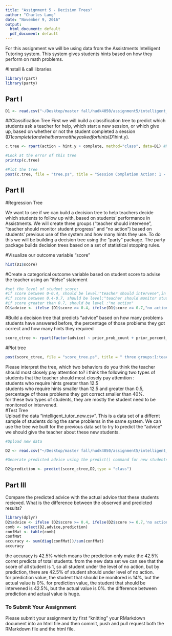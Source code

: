 ```yaml
---
title: "Assignment 5 - Decision Trees"
author: "Charles Lang"
date: "November 9, 2016"
output:
  html_document: default
  pdf_document: default
---
```

For this assignment we will be using data from the Assistments Intelligent Tutoring system. This system gives students hints based on how they perform on math problems. 

#Install & call libraries
```r


library(rpart)
library(party)
```

## Part I
```r
D1 <- read.csv("~/Desktop/master fall/hudk4050/assignment5/intelligent_tutor.csv")
```

##Classification Tree
First we will build a classification tree to predict which students ask a teacher for help, which start a new session, or which give up, based on whether or not the student completed a session (D1$complete) and whether or not they asked for hints (D1$hint.y). 
```r

c.tree <- rpart(action ~ hint.y + complete, method="class", data=D1) #Notice the standard R notion for a formula X ~ Y

#Look at the error of this tree
printcp(c.tree)
```
```r
#Plot the tree
post(c.tree, file = "tree.ps", title = "Session Completion Action: 1 - Ask teacher, 2 - Start new session, 3 - Give up")

```
## Part II

#Regression Tree

We want to see if we can build a decision tree to help teachers decide which students to follow up with, based on students' performance in Assistments. We will create three groups ("teacher should intervene", "teacher should monitor student progress" and "no action") based on students' previous use of the system and how many hints they use. To do this we will be building a decision tree using the "party" package. The party package builds decision trees based on a set of statistical stopping rules.

#Visualize our outcome variable "score"
```r
hist(D1$score)
```

#Create a categorical outcome variable based on student score to advise the teacher using an "ifelse" statement
```r
#set the level of student score:    
#if score between 0-0.4, should be level:"teacher should intervene",in short "intervene"    
#if score between 0.4-0.7, should be level:"teacher should monitor student progress", in short "monitor"        
#if score greater than 0.7, should be level :"no action"   
D1$advice <- ifelse (D1$score >= 0.4, ifelse(D1$score >= 0.7,"no action","monitor"),"intervene" )
```

#Build a decision tree that predicts "advice" based on how many problems students have answered before, the percentage of those problems they got correct and how many hints they required
```r
score_ctree <- rpart(factor(advice) ~ prior_prob_count + prior_percent_correct+hints, method="class", data=D1)
```

#Plot tree
```r
post(score_ctree, file = "score_tree.ps", title = " three groups:1:teacher should intervene, 2:teacher should monitor student progress,3:no action")
```

Please interpret the tree, which two behaviors do you think the teacher should most closely pay attemtion to?
i think the following two types of students that the teacher should most closely pay attemtion :       
students who require hints greater than 12.5       
students who require hints smaller than 12.5 and greater than 0.5, percentage of those problems they got correct smaller than 40%.      
for these two types of students, they are mostly the student need to be monitored or intervened.   
#Test Tree    
Upload the data "intelligent_tutor_new.csv". This is a data set of a differnt sample of students doing the same problems in the same system. We can use the tree we built for the previous data set to try to predict the "advice" we should give the teacher about these new students. 

```r
#Upload new data

D2 <- read.csv("~/Desktop/master fall/hudk4050/assignment5/intelligent_tutor_new.csv")

#Generate predicted advice using the predict() command for new students based on tree generated from old students

D2$prediction <- predict(score_ctree,D2,type = "class")
``` 
## Part III
Compare the predicted advice with the actual advice that these students recieved. What is the difference between the observed and predicted results?
```r
library(dplyr)
D2$advice <- ifelse (D2$score >= 0.4, ifelse(D2$score >= 0.7,'no action','monitor'),'intervene' )
comb <- select(D2,advice,prediction)
confMat <- table(comb)
confMat
accuracy <- sum(diag(confMat))/sum(confMat)
accuracy
```
the accuracy is 42.5% which means the prediction only make the 42.5% corret predicts of total students. from the new data set we can see that the score of all student is 1, so all student under the level of no action, but by prediction, there are 42.5% of student should under level of no action.    
for prediction value, the student that should be monitored is 14%, but the actual value is 0%.
for prediction value, the student that should be intervened is 42.5%, but the actual value is 0%.
the difference between prediction and actual value is huge.

### To Submit Your Assignment

Please submit your assignment by first "knitting" your RMarkdown document into an html file and then commit, push and pull request both the RMarkdown file and the html file.

